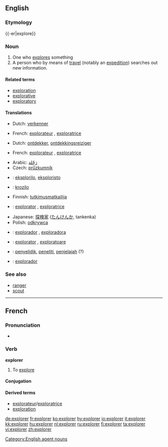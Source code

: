{{wikipedia|dab=explorer (disambiguation)|explorer}}
==English==

{{wikipedia}}

===Etymology===
{{-er|explore}}

===Noun===
{{en-noun}}

# One who [[explore]]s something
# A person who by means of [[travel]] (notably an [[expedition]]) searches out new information.

====Related terms====
* [[exploration]]
* [[explorative]]
* [[exploratory]]

====Translations====
{{trans-top|person who explores}}
* Dutch: [[verkenner]] {{m}}
{{trans-mid}}
* French: [[explorateur]] {{m}}, [[exploratrice]] {{f}}
{{trans-bottom}}

{{trans-top|person who by expedition seeks new information}}
* Dutch: [[ontdekker]], [[ontdekkingsreiziger]] {{m}}
{{trans-mid}}
* French: [[explorateur]] {{m}}, [[exploratrice]] {{f}}
{{trans-bottom}}

{{checktrans-top}}
* Arabic: [[رَحّلة]]
* Czech: [[průzkumník]] {{m}}
* {{ttbc|Esperanto}}: [[eksplorilo]], [[eksploristo]]
* {{ttbc|Esperanto}}: [[krozilo]]
* Finnish: [[tutkimusmatkailija]]
* {{ttbc|Interlingua}}: [[explorator]] {{m}}, [[exploratrice]] {{f}}
{{trans-mid}}
* Japanese: [[探検家]] ([[たんけんか]], tankenka)
* Polish: [[odkrywca]] {{m}}
* {{ttbc|Portuguese}}: [[explorador]] {{m}}, [[exploradora]] {{f}}
* {{ttbc|Romanian}}: [[explorator]] {{m}}, [[exploratoare]] {{f}}
* {{ttbc|Indonesian}}: [[selidik|penyelidik]], [[teliti|peneliti]], [[jelajah|penjelajah]] (?)
* {{ttbc|Spanish}}: [[explorador]]
{{trans-bottom}}

===See also===
* [[ranger]]
* [[scout]]

[[Category:English agent nouns]]

----

==French==

===Pronunciation===
* {{audio|Fr-explorer.ogg|Audio}}

===Verb===
'''explorer'''

# To [[explore]]

====Conjugation====
{{fr-conj-er|explor|avoir}}

====Derived terms====
* [[explorateur]]/[[exploratrice]]
* [[exploration#French|exploration]]

[[de:explorer]]
[[fr:explorer]]
[[ko:explorer]]
[[hy:explorer]]
[[io:explorer]]
[[it:explorer]]
[[kk:explorer]]
[[hu:explorer]]
[[nl:explorer]]
[[ru:explorer]]
[[fi:explorer]]
[[ta:explorer]]
[[vi:explorer]]
[[zh:explorer]]